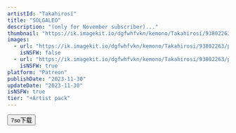```yaml
---
artistId: "Takahirosi"
title: "SOLGALEO"
description: "(only for November subscriber)..."
thumbnail: "https://ik.imagekit.io/dgfwhfvkn/kemono/Takahirosi/93802263/p18_4_ori_1_qcSEWT_FF.avif?updatedAt=1737568117262"
images:
  - url: "https://ik.imagekit.io/dgfwhfvkn/kemono/Takahirosi/93802263/p18_4_ori_1_qcSEWT_FF.avif?updatedAt=1737568117262"
    isNSFW: false
  - url: "https://ik.imagekit.io/dgfwhfvkn/kemono/Takahirosi/93802263/p18_4_ori_6_IRMy15csj.avif?updatedAt=1737568114669"
    isNSFW: true
platform: "Patreon"
publishDate: "2023-11-30"
updateDate: "2023-11-30"
isNSFW: true
tier: "+Artist pack"
---
```



<Button
      isExternal
      isBlock
      variant="flat"
      color="foreground"
      as={Link}
      href="https://pan.7so.top/f/oZvguv/_4_SOLGALEO.7z"
    >
      7so下载
    </Button>